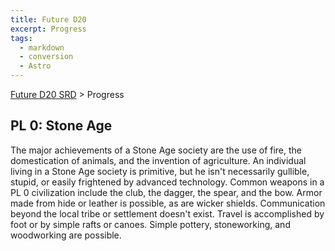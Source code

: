 ```yaml
---
title: Future D20
excerpt: Progress
tags:
  - markdown
  - conversion
  - Astro
---
```






[Future D20 SRD]( / ) > Progress




## PL 0: Stone Age


The major achievements of a Stone Age society are the use of fire, the domestication of animals, and the invention of agriculture. An individual living in a Stone Age society is primitive, but he isn't necessarily gullible, stupid, or easily frightened by advanced technology. Common weapons in a PL 0 civilization include the club, the dagger, the spear, and the bow. Armor made from hide or leather is possible, as are wicker shields. Communication beyond the local tribe or settlement doesn't exist. Travel is accomplished by foot or by simple rafts or canoes. Simple pottery, stoneworking, and woodworking are possible.



